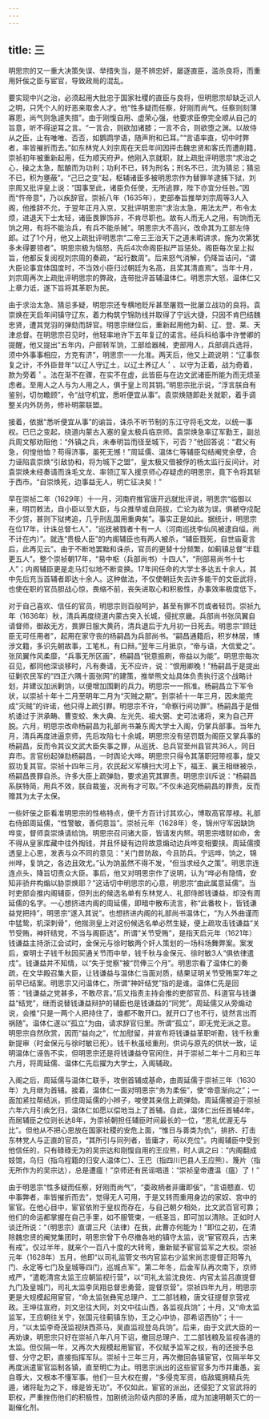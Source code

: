 ```yaml
---
---
---
```

title: 三
---



明思宗的又一重大决策失误、举措失当，是不辨忠奸，屡逐直臣，滥杀良将，而重用奸佞之臣与宦官，导致政局的混乱。

要实现中兴之治，必须起用大批忠于国家社稷的直臣与良将，但明思宗却缺乏识人之明，只凭个人的好恶来取舍人才。他“性多疑而任察，好刚而尚气。任察则刻薄寡恩，尚气则急遽失措”。由于刚愎自用、虚荣心强，他要求臣僚完全顺从自己的旨意，听不得逆耳之言。“一言合，则欲加诸膝；一言不合，则欲堕之渊。以故侍从之臣，止有唯唯、否否，如鹦鹉学语，随声附和已耳。”“言语率直，切中时弊者，率皆摧折而去。”如东林党人刘宗周在天启年间因抨击魏忠贤和客氏而遭削籍，崇祯初年被重新起用，任为顺天府尹。他刚入京就职，就上疏批评明思宗“求治之心，操之太急，酝酿而为功利；功利不已，转为刑名；刑名不已，流为猜忌；猜忌不已，积为壅蔽”。“己巳之变”起，枢辅诸臣多被明思宗作为替罪羊逮捕下狱，刘宗周又批评皇上说：“国事至此，诸臣负任使，无所逃罪，陛下亦宜分任咎。”因而“忤帝意”，乃以疾辞官。崇祯八年（1635年），吏部奉旨推举刘宗周等3人入阁，他推辞不允，于翌年正月入京，又批评明思宗“求治太急，用法太严，布令太烦，进退天下士太轻，诸臣畏罪饰非，不肯尽职也。故有人而无人之用，有饷而无饷之用，有将不能治兵，有兵不能杀贼”。明思宗大不高兴，改命其为工部左侍郎。过了1个月，他又上疏批评明思宗“二帝三王治天下之道未暇讲求，施为次第犹多未得要领者”。明思宗极为恼怒，先后4次命阁臣拟严旨惩处。阁臣每次呈上拟旨，他都反复阅视刘宗周的奏疏，“起行数周”。后来怒气消解，仍降旨诘问，“谓大臣论事宜体国度时，不当效小臣归过朝廷为名高，且奖其清直焉”。当年十月，刘宗周再次上疏批评明思宗的弊政，连带批评首辅温体仁。明思宗大怒，温体仁又上章力诋，遂下旨将其革职为民。

由于求治太急、猜忌多疑，明思宗还专横地贬斥甚至屠戮一批屡立战功的良将。袁崇焕在天启年间镇守辽东，着力构筑宁锦防线并取得了宁远大捷，只因不肯巴结魏忠贤，遭其党羽的弹劾而辞官。明思宗继位后，重新起用他为蓟、辽、登、莱、天津总督。在明思宗召见时，他轻率地许下五年复辽的诺言。经兵科给事中许誉卿的提醒，他又提出“五年内，户部转军饷，工部给器械，吏部用人，兵部调兵选将，须中外事事相应，方克有济”，明思宗一一允准。两天后，他又上疏说明：“辽事恢复之计，不外臣昔年“以辽人守辽土，以辽土养辽人＇、以守为正着，战为奇着，款为旁着＇。法在渐不在骤，在实不在虚，此皆臣与在边文武诸臣所能为而无烦圣虑者。至用人之人与为人用之人，俱于皇上司其钥。”明思宗批示说，“浮言朕自有鉴别，切勿瞻顾”，令“战守机宜，悉听便宜从事”。袁崇焕随即赴关就职，着手调整关内外防务，修补明蒙联盟。

接着，依据“悉听便宜从事”的谕旨，诛杀不听节制的东江守将毛文龙，以统一事权。已巳之变起，绕道内蒙古入塞的皇太极兵临京师。袁崇焕急率辽军勤王，副总兵周文郁劝阻他：“外镇之兵，未奉明旨而径至城下，可否？”他回答说：“君父有急，何惶他恤？苟得济事，虽死无憾！”周延儒、温体仁等辅臣勾结阉党余孽，合力诬陷袁崇焕“引敌协和，将为城下之盟”，皇太极又借被俘的杨太监行反间计。对袁崇焕未经奏请而诛毛文龙、率领辽军入援京师心存疑虑的明思宗，竟下令将其斩于西市。“自崇焕死，边事益无人，明亡征决矣！”

早在崇祯二年（1629年）十一月，河南府推官唐开远就批评说，明思宗“临御以来，明罚敕法，自小臣以至大臣，与众推举或自简拔，亡论为故为误，俱褫夺戍配不少贷，甚则下狱拷追，几乎刑乱国用重典矣”。事实正是如此。据统计，明思宗在位17年，计诛总督七人”，“巡抚被戮者十有一人（河南巡抚李仙风被逮自缢，尚不计在内）”。就连“贵极人臣”的内阁辅臣也有两人被杀，“辅臣戮死，自世庙夏言后，此再见云”。由于不断地罢黜和诛杀，官员的更替十分频繁，如蓟镇总督“半载更五人”。整个崇祯朝17年，“易中枢（兵部尚书）十四人”，“刑部易尚书十七人”；内阁辅臣更是走马灯似地不断变换。17年间任命的大学士多达五十余人，其中先后充当首辅者即达十余人。这种做法，不仅使朝廷失去许多能干的文臣武将，也使在职的官员胆战心惊，畏缩不前，丧失进取心和积极性，办事效率极度低下。

对于自己喜欢、信任的官员，明思宗则百般呵护，甚至有罪不罚或者轻罚。崇祯九年（1636年）秋，清兵再度绕道内蒙古突入长城，侵扰京畿。兵部尚书张凤翼自请督师，御敌无方，畏罪日服大黄药，清兵退后于九月初一日死去。明思宗“顾廷臣无可任用者”，起用在家守丧的杨嗣昌为兵部尚书。“嗣昌通籍后，积岁林居，博涉文籍，多识先朝故事，工笔札，有口辩。”翌年三月抵京，“帝与语，大信爱之”。张凤翼作风柔靡，“兵事无所区画”，杨嗣昌“锐意振刷，帝益以为能”。明思宗每次召见，都同他深谈移时，凡有奏请，无不应许，说：“恨用卿晚！”杨嗣昌于是提出征剿农民军的“四正六隅十面张网”的建策，推举熊文灿具体负责执行这个战略计划，并建议加派剿饷，以便增加围剿的兵力。明思宗一一照准。杨嗣昌立下军令状，以崇祯十年十二月至明年二月为“灭贼之期”。到崇祯十一年三月，因未能完成“灭贼”的许诺，他只得上疏引罪。明思宗不许，“命察行间功罪”。杨嗣昌于是借机诿过于洪承畴、曹变蛟、朱大典、左光先、祖大弼、史可法诸将，来为自己开脱。六月，明思宗改命杨嗣昌为礼部尚书兼东阁大学士入阁，仍掌兵部事。当年九月，清兵再度进逼京师，先后攻陷七十余城，明思宗没有惩罚既为阁臣又掌兵事的杨嗣昌，反而令其议文武大臣失事之罪，从巡抚、总兵官至州县官共36人，同日弃市。言官纷起弹劾杨嗣昌，一时舆论大哗。明思宗只得令其落职冠带视事，旋又叙功复其官。崇祯十四年三月，农民起义军横扫大河上下，福王、襄王相继被杀，杨嗣昌畏罪自杀。许多大臣上疏弹劾，要求追究其罪责。明思宗训斥说：“杨嗣昌系朕特简，用兵不效，朕自裁鉴，况尚有才可取。”不仅未追究杨嗣昌的罪责，反而赠其为太子太保。

一些奸佞之臣看准明思宗的性格特点，便千方百计讨其欢心，博取高官厚禄。礼部右侍郎周延儒，“性警敏，善伺意旨”。崇祯元年（1628年）冬，锦州守军因缺饷哗变，督师袁崇焕请给饷。明思宗召问诸大臣，皆请发内帑。明思宗嗜财如命，舍不得从皇家库藏中往外掏钱，并且怀疑有边将故意煽动边兵哗变相要挟。周延儒摸透皇上心思，发表与众不同的意见：“关门昔防敌，今且防兵。宁远哗，饷之，锦州哗，复饷之，各边且效尤。”认为饷虽然不得不发，“但当求经久之策”。明思宗连连点头，降旨切责众大臣。事后，他又对明思宗作了说明，认为“哗必有隐情，安知非骄弁构煽以胁崇焕耶？”这话切中明思宗的心意，明思宗“由此属意延儒”。当时吏部会推内阁辅臣，但列出的候选名单有东林党人、礼部侍郎钱谦益，却没有周延儒的名字。一心想挤进内阁的周延儒，即暗中散布流言，称“此番枚卜，皆钱谦益党把持”，明思宗“遂入其说”。也想挤进内阁的礼部尚书温体仁，“为人外曲谨而中猛鸷，机深刺骨”，他揣测皇上对这份候选名单必然生疑，便上疏攻击钱谦益“关节受贿，神奸结党，不当与阁臣选”。所谓“关节受贿”，是指天启元年（1621年）钱谦益主持浙江会试时，金保元与徐时敏两个奸人策划的一场科场舞弊案。案发后，查明士子钱千秋因买通关节而中举，钱千秋与金保元、徐时敏3人“俱依律遣戍”。钱谦益并不知情，以“失于觉察”被“罚俸三个月”。明思宗看了温体仁的奏疏，在文华殿召集大臣，让钱谦益与温体仁当面对质，结果证明关节受贿案7年之前早已结案。明思宗又问温体仁，所谓“神奸结党”指的是谁。温体仁先是回答：“钱谦益之党甚多，不敢尽言。”后又指责主持会推的吏部官员、科道官与钱谦益“结党”，继而说替钱谦益辩护的辅臣也是钱谦益的“同党”。周延儒又从旁煽动说，会推“只是一两个人把持住了，谁都不敢开口。就开口了也不行，徒然言出而祸随”。温体仁遂以“孤立”为由，请求辞官归里。所谓“孤立”，即无党无派之意。明思宗自然欣赏，因而“益向之”，忙加慰留，并宣布将钱谦益革职听勘，钱千秋重新提审（时金保元与徐时敏已死）。钱千秋虽经重刑，供词与原先的供状一致，证明温体仁诬告不实，但明思宗还是将钱谦益夺官闲住，并于崇祯二年十二月和三年六月，将周延儒、温体仁先后擢为大学士，入阁辅政。

入阁之后，周延儒与温体仁联手，攻倒首辅成基命，由周延儒于崇祯三年（1630年）九月继为首辅。接着，温体仁一面对明思宗“务为柔佞”，使“帝意渐向之”；一面加紧拉帮结派，抓住周延儒的小辫子，唆使其亲信上疏弹劾。周延儒被迫于崇祯六年六月引疾乞归，温体仁如愿以偿地当上了首辅。自此，温体仁出任首辅4年，而居辅臣之位则长达8年，为崇祯朝担任辅臣时间最长的一位，“恩礼优渥无与比”。但他从不把心思放在国家社稷的安危上面，“惟日与善类为仇”，排挤、打击东林党人与正直的官员，“其所引与同列者，皆庸才，苟以充位”。内阁辅臣中受到他信任的，只有碌碌无为的吴宗达和刚愎自用的王应熊，时人讽之曰：“内阁翻成妓馆，乌归（指乌程籍的归安人温体仁）、王巴（指四川巴县人王应熊）、篾片（指无所作为的吴宗达），总是遭瘟！”京师还有民谣唱道：“崇祯皇帝遭温（瘟）了！”

由于明思宗“性多疑而任察，好刚而尚气”，“委政柄者非庸即佞”，“言语戆直、切中事弊者，率皆摧折而去”，觉得无人可用，于是又转而重用身边的家奴、宫中的宦官。在他心目中，宦官依附于皇权而存在，与自己朝夕相处，比文武百官可靠；他们的命运都掌握在自己手里，如不服管束，一纸圣旨，即可加以清除。正如时人谈迁所说：“（明思宗）直谓三尺（法律）在我，此曹亦何能为！”即位之初，在清除魏忠贤的阉党集团时，明思宗曾下令尽撤各地的镇守太监，说“宦官观兵，古来有戒”。仅过半年，就来个一百八十度的大转弯，重新赋予宦官监军之大权。崇祯元年（1628年）五月，他即“以司礼监管文书内官监右少监宋尚志提督正阳等九门、永定等七门及皇城等四门，巡城点军”。第二年冬，后金军队再次南下，京师戒严，“遣乾清宫太监王应朝监视行营”，以“司礼太监沈良佐、内官太监吕直提督九门及皇城门，司礼太监李凤翔总督忠勇营，提督京营”。崇祯四年九月，明思宗更是大规模起用宦官，“命太监张彝宪总理户、工二部钱粮，唐文征提督京营戎政。王坤往宣府，刘文忠往大同，刘文中往山西，各监视兵饷”；十月，又“命太监监军，王应朝往关宁，张国元往蓟镇东协，王之心中协，邵希诏西协”；十一月，“以太监李奇茂监视陕西茶马，吴直监视登岛兵饷”。后来，由于文武大臣的一再劝谏，明思宗只好在崇祯八年八月下诏，撤回总理户、工二部钱粮及监视各道的太监。但仅隔一年，又再次大规模起用宦官，不仅赋予监军之权，有的还授予总督、分守之职，直接指挥军队。崇祯十三年三月，再次撤回各镇宦官，仅隔半年又再度派遣宦官监制各镇，直至明亡为止。明思宗派出的这些宦官多为市井庸愚，妄自尊大，又根本不懂军事。他们一旦大权在握，“多侵克军资，临敌辄拥精兵先遁，诸将耻为之下，缘是皆无功”。不仅如此，宦官的派出，还侵犯了文官武将的职权，严重挫伤他们的积极性，加剧统治阶级内部的矛盾，成为加速明朝灭亡的一副催化剂。